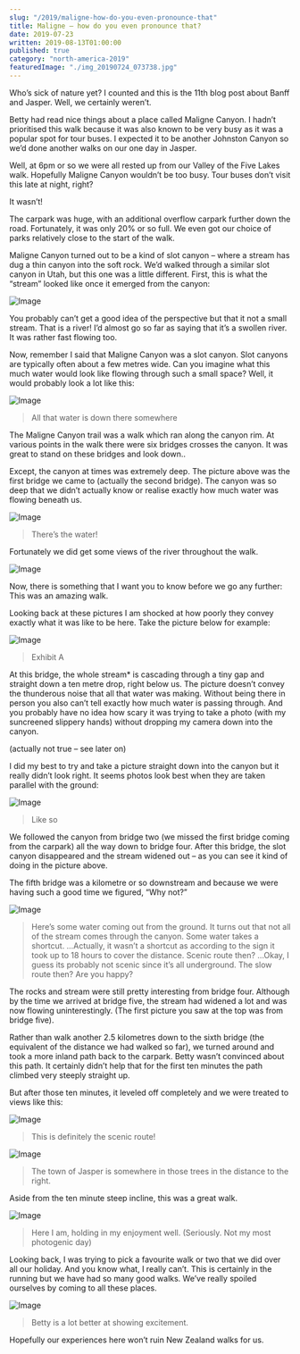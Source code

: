 ```yaml
---
slug: "/2019/maligne-how-do-you-even-pronounce-that"
title: Maligne – how do you even pronounce that?
date: 2019-07-23
written: 2019-08-13T01:00:00
published: true
category: "north-america-2019"
featuredImage: "./img_20190724_073738.jpg"
---
```


Who’s sick of nature yet?  I counted and this is the 11th blog post about Banff and Jasper.  Well, we certainly weren’t.

Betty had read nice things about a place called Maligne Canyon.  I hadn’t prioritised this walk because it was also known to be very busy as it was a popular spot for tour buses.  I expected it to be another Johnston Canyon so we’d done another walks on our one day in Jasper.

Well, at 6pm or so we were all rested up from our Valley of the Five Lakes walk.  Hopefully Maligne Canyon wouldn’t be too busy. Tour buses don’t visit this late at night, right?

It wasn’t!

The carpark was huge, with an additional overflow carpark further down the road.  Fortunately, it was only 20% or so full.  We even got our choice of parks relatively close to the start of the walk.

Maligne Canyon turned out to be a kind of slot canyon – where a stream has dug a thin canyon into the soft rock.  We’d walked through a similar slot canyon in Utah, but this one was a little different.  First, this is what the “stream” looked like once it emerged from the canyon:

![Image](img_20190724_081312.jpg)

You probably can’t get a good idea of the perspective but that it not a small stream.  That is a river!  I’d almost go so far as saying that it’s a swollen river.  It was rather fast flowing too.

Now, remember I said that Maligne Canyon was a slot canyon.  Slot canyons are typically often about a few metres wide.  Can you imagine what this much water would look like flowing through such a small space?  Well, it would probably look a lot like this:

![Image](img_20190724_073041.jpg)

> All that water is down there somewhere

The Maligne Canyon trail was a walk which ran along the canyon rim.  At various points in the walk there were six bridges crosses the canyon.  It was great to stand on these bridges and look down..

Except, the canyon at times was extremely deep.  The picture above was the first bridge we came to (actually the second bridge).  The canyon was so deep that we didn’t actually know or realise exactly how much water was flowing beneath us.

![Image](img_20190724_073636.jpg)

> There’s the water!

Fortunately we did get some views of the river throughout the walk.

![Image](img_20190724_073738.jpg)

Now, there is something that I want you to know before we go any further: This was an amazing walk.

Looking back at these pictures I am shocked at how poorly they convey exactly what it was like to be here. Take the picture below for example:

![Image](img_20190724_085618.jpg)

> Exhibit A

At this bridge, the whole stream* is cascading through a tiny gap and straight down a ten metre drop, right below us. The picture doesn’t convey the thunderous noise that all that water was making. Without being there in person you also can’t tell exactly how much water is passing through. And you probably have no idea how scary it was trying to take a photo (with my suncreened slippery hands) without dropping my camera down into the canyon.

(actually not true – see later on)

I did my best to try and take a picture straight down into the canyon but it really didn’t look right. It seems photos look best when they are taken parallel with the ground:

![Image](img_20190724_075818.jpg)

> Like so

We followed the canyon from bridge two (we missed the first bridge coming from the carpark) all the way down to bridge four. After this bridge, the slot canyon disappeared and the stream widened out – as you can see it kind of doing in the picture above.

The fifth bridge was a kilometre or so downstream and because we were having such a good time we figured, “Why not?”

![Image](img_20190724_075001.jpg)

> Here’s some water coming out from the ground. It turns out that not all of the stream comes through the canyon. Some water takes a shortcut.
> …Actually, it wasn’t a shortcut as according to the sign it took up to 18 hours to cover the distance. Scenic route then?
> …Okay, I guess its probably not scenic since it’s all underground. The slow route then? Are you happy?

The rocks and stream were still pretty interesting from bridge four. Although by the time we arrived at bridge five, the stream had widened a lot and was now flowing uninterestingly. (The first picture you saw at the top was from bridge five).

Rather than walk another 2.5 kilometres down to the sixth bridge (the equivalent of the distance we had walked so far), we turned around and took a more inland path back to the carpark. Betty wasn’t convinced about this path. It certainly didn’t help that for the first ten minutes the path climbed very steeply straight up.

But after those ten minutes, it leveled off completely and we were treated to views like this:

![Image](img_20190724_083408.jpg)

> This is definitely the scenic route!

![Image](img_20190724_082800.jpg)

> The town of Jasper is somewhere in those trees in the distance to the right.

Aside from the ten minute steep incline, this was a great walk.

![Image](img_20190724_084201.jpg)

> Here I am, holding in my enjoyment well. (Seriously. Not my most photogenic day)

Looking back, I was trying to pick a favourite walk or two that we did over all our holiday. And you know what, I really can’t. This is certainly in the running but we have had so many good walks. We’ve really spoiled ourselves by coming to all these places.

![Image](img_20190724_074335.jpg)

> Betty is a lot better at showing excitement.

Hopefully our experiences here won’t ruin New Zealand walks for us.